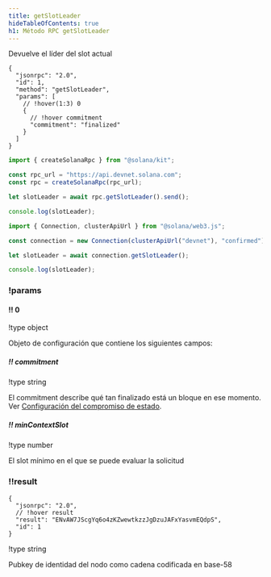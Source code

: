 ```yaml
---
title: getSlotLeader
hideTableOfContents: true
h1: Método RPC getSlotLeader
---
```


Devuelve el líder del slot actual

<APIMethod>

```jsonc !!request curl
{
  "jsonrpc": "2.0",
  "id": 1,
  "method": "getSlotLeader",
  "params": [
    // !hover(1:3) 0
    {
      // !hover commitment
      "commitment": "finalized"
    }
  ]
}
```

```ts !!request title="Kit"
import { createSolanaRpc } from "@solana/kit";

const rpc_url = "https://api.devnet.solana.com";
const rpc = createSolanaRpc(rpc_url);

let slotLeader = await rpc.getSlotLeader().send();

console.log(slotLeader);
```

```ts !!request title="web3.js"
import { Connection, clusterApiUrl } from "@solana/web3.js";

const connection = new Connection(clusterApiUrl("devnet"), "confirmed");

let slotLeader = await connection.getSlotLeader();

console.log(slotLeader);
```

### !params

#### !! 0

!type object

Objeto de configuración que contiene los siguientes campos:

##### !! commitment

!type string

El commitment describe qué tan finalizado está un bloque en ese momento. Ver
[Configuración del compromiso de estado](/docs/rpc#configuring-state-commitment).

##### !! minContextSlot

!type number

El slot mínimo en el que se puede evaluar la solicitud

### !!result

```jsonc !response
{
  "jsonrpc": "2.0",
  // !hover result
  "result": "ENvAW7JScgYq6o4zKZwewtkzzJgDzuJAFxYasvmEQdpS",
  "id": 1
}
```

!type string

Pubkey de identidad del nodo como cadena codificada en base-58

</APIMethod>
